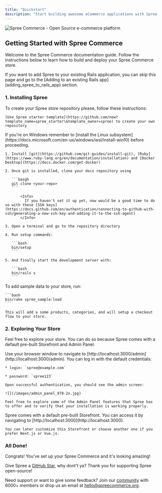 ```yaml
---
title: "Quickstart"
description: "Start building awesome eCommerce applications with Spree eg. multi-store, multi-vendor, multi-tenant, multi-language, multi-currency. B2B or B2C. Or both."
---
```


<img alt="Spree Commerce - Open Source e-commerce platform" classname="block dark:hidden" src="https://vendo-production-res.cloudinary.com/image/upload/w_1920/q_auto/v1733327023/docs/Spree_Commerce_open_source_eCommerce_platform_Ruby_on_Rails_API_headless_tsnvap.png" />

## Getting Started with Spree Commerce

Welcome to the Spree Commerce documentation guide. Follow the instructions below to learn how to build and deploy your Spree Commerce store.

<Info>
  If you want to add Spree to your existing Rails application, you can skip this page and go to the [Adding to an existing Rails app](adding_spree_to_rails_app) section.
</Info>

### 1. Installing Spree

<AccordionGroup>
  <Accordion icon="github" title="Creating Your Spree Repository">
    To create your Spree store repository please, follow these instructions:

    [Use Spree starter template](https://github.com/new?template_name=spree_starter\&template_owner=spree) to create your own repository
  </Accordion>

  <Accordion icon="rectangle-terminal" title="Setting up Your Development Environment">
    <Note>
      If you're on Windows remember to [install the Linux subsystem](https://docs.microsoft.com/en-us/windows/wsl/install-win10) before proceeding.
    </Note>

    1. Install [git](https://github.com/git-guides/install-git), [Ruby](https://www.ruby-lang.org/en/documentation/installation) and [Docker Desktop](https://docs.docker.com/get-docker)

    2. Once git is installed, clone your docs repository using

       ```basgh
       git clone <your-repo>
       ```

           <Info>
             If you haven't set it up yet, now would be a good time to do so with these [SSH keys](https://docs.github.com/en/authentication/connecting-to-github-with-ssh/generating-a-new-ssh-key-and-adding-it-to-the-ssh-agent)
           </Info>

    3. Open a terminal and go to the repository directory

    4. Run setup commands:

       ```bash
       bin/setup
       ```

    5. And finally start the development server with:

       ```bash
       bin/rails s
       ```
  </Accordion>

  <Accordion icon="box" title="Adding sample data">
    To add sample data to your store, run:

    ```bash
    bin/rake spree_sample:load
    ```

    This will add a some products, categories, and will setup a checkout flow to your store.
  </Accordion>
</AccordionGroup>

### 2. Exploring Your Store

Feel free to explore your store. You can do so because Spree comes with a default pre-built Storefront and Admin Panel.

<AccordionGroup>
  <Accordion icon="key" title="Logging into the Admin Dashboard">
    Use your browser window to navigate to [http://localhost:3000/admin](http://localhost:3000/admin). You can log in with the default credentials:

    * login: `spree@example.com`

    * password: `spree123`

    Upon successful authentication, you should see the admin screen:

    ![](/images/admin_panel_978-2x.jpg)

    Feel free to explore some of the Admin Panel features that Spree has to offer and to verify that your installation is working properly.
  </Accordion>

  <Accordion icon="palette" title="Browsing Storefront">
    Spree comes with a default pre-built Storefront. You can access it by navigating to [http://localhost:3000](http://localhost:3000).

    You can later customize this Storefront or choose another one if you prefer Next.js or Vue.js.
  </Accordion>
</AccordionGroup>

### All Done!

Congrats! You've set up your Spree Commerce and it's looking amazing!

Give Spree a [GitHub Star](https://)<Icon icon="star" iconType="solid" color="#FFD43B" />, why dont't ya? Thank you for supporting Spree open-source! <Icon icon="heart" iconType="solid" color="#FF0000" />

Need support or want to give some feedback? Join our [community](https://slack.spreecommerce.org/) with 6000+ members or drop us an email at [hello@spreecommerce.org](mailto:hello@spreecommerce.org).